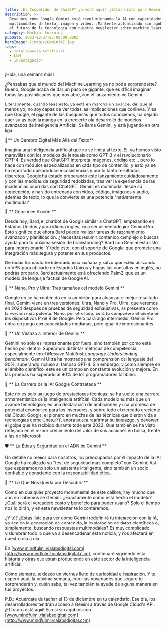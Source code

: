```yaml
---
title: ¡El Competidor de ChatGPT ya está aquí! ¿Estás Listo para Gemini?
description: >-
  Descubre cómo Google Gemini está revolucionando la IA con capacidades
  multimodales de texto, imagen y video. ¡Mantente actualizado sin agobios sobre
  el futuro de la tecnología con nuestra newsletter sobre machine learning y AI!
category: Machine Learning
pubDate: 2023-12-07T23:00:00.000Z
heroImage: /images/GeminiAI.jpg
tags:
  - Inteligencia Artificial
  - LLM
  - Investigación
---
```


¡Hola, una semana más!

¿Pensabas que el mundo del Machine Learning ya no podía sorprenderte? Bueno, Google acaba de dar un paso de gigante, que es dificil imaginar todas las posibilidades que nos abre, con el lanzamiento de Gemini.

Literalmente, cuando leas esto, ya está en marcha un avance, del que al menos yo, no soy capaz de ver todas las implicaciones que conlleva. Y es que Google, el gigante de las búsquedas que todos conocemos, ha dejado caer su as bajo la manga en la creciente ola desarrollo de modelos avanzados de Inteligencia Artificial. Se llama Gemini, y está jugando en otra liga.

🧠\*\* Un Cerebro Digital Más Allá del Texto\*\*

Imagina una inteligencia artificial que no se limita al texto. Sí, ya hemos visto maravillas con los modelos de lenguaje como GPT-3 y el revolucionario GPT-4. Es verdad que ChatGPT interpreta imagenes, código etc... pero lo hace con módulos especializados en cada tipo de contenido, y esto ya se ha reportado que produce incosistencias y por lo tanto resultados discretos. Google ha estado preparando este lanzamiento cuidadosamente y con las medidas de seguridad redobladas, tras ver la experiencia de las incidencias ocurridas con ChatGPT.
Gemini es mutimodal desde su concepción, y ha sido entrenada con video, código, imágenes y audio, además de texto, lo que la convierte en una potencia "nativamente multimodal".

🚀 \*\* Gemini en Acción \*\*

Desde hoy, Bard, el chatbot de Google similar a ChatGPT, empezando en Estados Unidos y para idioma inglés, va a ser alimentado por Gemini Pro. Esto significa que ahora Bard puede realizar tareas de razonamiento avanzado y planificación. ¿Necesitas resumir contenido complejo o buscas ayuda para tu próxima sesión de brainstorming? Bard con Gemini está listo para impresionarte. Y todo esto, con el soporte de Google, que promete una integración más segura y potente en sus productos.

De todas formas lo he intentado esta mañana y salvo que estés utilizando un VPN para ubicarte en Estados Unidos y hagas las consultas en inglés, no podrás probarlo. Bard actualmente está ofreciendo Palm2, que es un modelo de lenguaje factual de Google AI.

🌠 \*\* Nano, Pro y Ultra: Tres tamaños del modelo Gemini \*\*

Google no se ha contenido en la ambición para alcanzar el mejor resultado final. Gemini viene en tres versiones: Ultra, Nano y Pro. Ultra, que veremos en 2024 después de pruebas de seguridad exhaustivas, se presenta como la versión más potente. Nano, por otro lado, será tu compañero eficiente en los dispositivos Pixel 8 de Google. Pero para algo intermedio, Gemini Pro entra en juego con capacidades medianas, pero igual de impresionantes.

🔬 \*\* Un Vistazo al Interior de Gemini \*\*

Gemini no solo es impresionante por fuera, sino también por como está hecho por dentro. Superando distintas métricas de competencia, especialmente en el *Massive Multitask Language Understanding benchmark*, Gemini Ultra ha mostrado una comprensión del lenguaje del 90%, superando incluso al famoso GPT-4. Sin embargo, y como siempre en el ámbito científico, este es un campo en constante evolución y mejora. En las pruebas ha superado al 90% de los programadores también.

🌌 \*\* La Carrera de la IA: Google Contraataca \*\*

Este no es solo un juego de prestaciones técnicas; se ha vuelto una carrera armamentística de la inteligencia artificial. Cada modelo es más que un avance tecnológico; es una declaración de ambiciones y una promesa de potencial económico para los inversores, y sobre todo el mercado creciente del Cloud. Google, el pionero en muchas de las técnicas que dieron vida a tecnologías como ChatGPT, ahora busca reafirmar su liderazgo, y devolver el golpe que ha recibido durante todo este 2023. Que también se ha visto reflejado en el menor crecimiento del valor de sus acciones en bolsa, frente a las de Microsoft.

🛡️ \*\* La Ética y Seguridad en el ADN de Gemini \*\*

Un detalle no menor para nosotros, los preocupados por el impacto de la IA: Google ha realizado su "test de seguridad más completo" con Gemini. Así que esperamos no solo un asistente inteligente, sino también un socio confiable y consciente con la responsabilidad ética.

👀 \*\* Lo Que Nos Queda por Descubrir \*\*

Como en cualquier proyecto monumental de este calibre, hay mucho que aún no sabemos de Gemini. ¿Exactamente como está hecho el modelo? ¿Cuál será el verdadero costo y beneficio para poder usarlo? Solo el tiempo nos lo dirán, y en esta newsletter te lo contaremos.

¿Y tú? ¿Estás listo para ver cómo Gemini redefinirá tu interacción con la IA, ya sea en la generación de contenido, la exploración de datos científicos o, simplemente, buscando respuestas multimodales? Es muy complicado vislumbrar todo lo que va a desencadenar esta noticia, y nos afectará en nuestro día a día.

En [www.mindfulml.vialabsdigital.com](http://www.mindfulml.vialabsdigital.com), continuaré siguiendo esta historia y otras que están produciendo en este sector de la inteligencia artificial.

Como siempre, te deseo un viernes lleno de curiosidad e inspiración. Y te espero aquí, la próxima semana, con más novedades que seguro te sorprenderán y, quién sabe, tal vez también te ayude de alguna manera en tus proyectos.

P.D.: Acuérdate de tachar el 13 de diciembre en tu calendario. Ese día, los desarrolladores tendrán acceso a Gemini a través de Google Cloud's API. ¡El futuro está aquí! Eso si sin agobios con [www.mindfulml.vialabsdigital.com](http://www.mindfulml.vialabsdigital.com)
